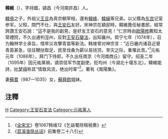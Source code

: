 '''韓維'''（{{bd|1017年||1098年||}}），字持國，潁昌（今河南許昌）人。

[[韓億|韓億]]之子，外祖父[[王旦|王旦]]為真宗朝宰相，還有[[韓絳|韓絳]]、[[韓縝|韓縝]]等兄弟。以父蔭為[[东宫|东宫]]记室参军。父歿，閉門不仕，與[[王安石|王安石]]友好。宋神宗在穎邸時，韓維擔任秘書郎，經常誇讚王安石說：“這不是我的創見，是好友王安石的意見！”仁宗時由[[歐陽修|歐陽修]]薦知太常禮院，不久出通判涇州，反對[[王安石變法|王安石變法]]，出知襄州。熙宁七年（1074年），召为翰林学士承旨，借旱災攻擊青苗等新法。韩维曾对神宗言：“近日畿内诸县近督青苗甚急，往往鞭挞取足，民至伐桑为薪以易钱贷。旱灾之际，重罹此苦。”<ref>《[[全宋文|全宋文]]》卷1067韩维12《乞益蜀除租税奏》</ref>元祐元年（1086年），拜门下侍郎，不久出任南京（今河南商丘）留守。绍圣二年（1095年）因元祐黨禍，谪崇信军节度副使，贬均州（今湖北十堰东北）。韓維能詩，[[叶梦得|叶梦得]]称其“情致风流，绝出时辈”<ref>《[[苕溪渔隐丛话|苕溪渔隐丛话]]》前集卷二十八引</ref>。著有《南陽集》。

妻[[蘇耆|蘇耆]]（987—1035）女，[[蘇舜欽|蘇舜欽]]姐妹。

==注釋==
<references/>
[[Category:宋朝政治人物|H]]
[[Category:王安石变法|Category:王安石变法]]
[[Category:元祐黨人|Category:元祐黨人]]